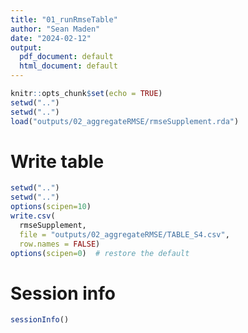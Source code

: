 ```yaml
---
title: "01_runRmseTable"
author: "Sean Maden"
date: "2024-02-12"
output:
  pdf_document: default
  html_document: default
---
```


```r
knitr::opts_chunk$set(echo = TRUE)
setwd("..")
setwd("..")
load("outputs/02_aggregateRMSE/rmseSupplement.rda")
```

# Write table

```r
setwd("..")
setwd("..")
options(scipen=10)
write.csv(
  rmseSupplement, 
  file = "outputs/02_aggregateRMSE/TABLE_S4.csv",
  row.names = FALSE)
options(scipen=0)  # restore the default
```

# 

# Session info

```r
sessionInfo()
```
